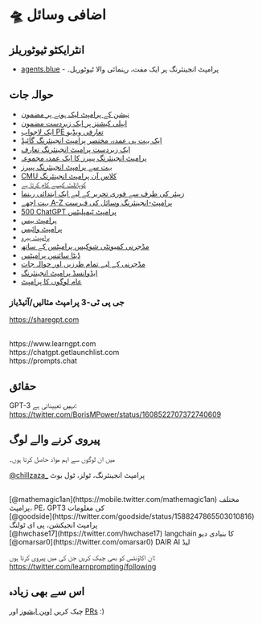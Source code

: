 
# 🛸 اضافی وسائل

## انٹرایکٹو ٹیوٹوریلز

- [agents.blue](https://www.agents.blue/) - پرامپٹ انجینئرنگ پر ایک مفت، رہنمائی والا ٹیوٹوریل۔

## حوالہ جات

- [نیشن کے پرامپٹ لیک ہونے پر مضمون](https://lspace.swyx.io/p/reverse-prompt-eng)
- [ایپلی کیشنز پر ایک زبردست مضمون](https://huyenchip.com/2023/04/11/llm-engineering.html)
  <br />
- [ایک لاجواب PE تعارفی ویڈیو](https://youtube.com/watch?v=dOxUroR57xs&feature=shares)
  <br />
- [ایک بہت ہی عمدہ، مختصر پرامپٹ انجینئرنگ گائیڈ](https://help.openai.com/en/articles/6654000-best-practices-for-prompt-engineering-with-openai-api)
  <br />
- [ایک زبردست پرامپٹ انجینئرنگ تعارف](https://humanloop.com/blog/prompt-engineering-101)
  <br />
- [پرامپٹ انجینئرنگ پیپرز کا ایک عمدہ مجموعہ](https://github.com/dair-ai/Prompt-Engineering-Guide)
  <br />
- [بہت سے پرامپٹ انجینئرنگ پیپرز](https://github.com/thunlp/PromptPapers)
  <br />
- [CMU کلاس آن پرامپٹ انجینئرنگ](https://youtu.be/5ef83Wljm-M)
  <br />
- [کوپائلٹ کیسے کام کرتا ہے](https://thakkarparth007.github.io/copilot-explorer/posts/copilot-internals.html)
  <br />
- [زپیئر کی طرف سے فوری تحریر کے لیے ایک ابتدائی رہنما](https://zapier.com/blog/gpt-3-prompt/)
  <br />
- [بہت اچھے A-Z پرامپٹ-انجینئرنگ وسائل کی فہرست](https://github.com/promptslab/Awesome-Prompt-Engineering)
  <br />
- [500 ChatGPT پرامپٹ ٹیمپلیٹس](https://www.notion.so/500-ChatGPT-Prompt-Templates-d9541e901b2b4e8f800e819bdc0256da)
  <br />
- [پرامپٹ بیس](https://promptbase.com/)
  <br />
- [پرامپٹ وائبس](https://www.promptvibes.com/)
  <br />
- [پرامپٹ ہیرو](https://prompthero.com/)
- [مڈجرنی کمیونٹی شوکیس پرامپٹس کے ساتھ](https://www.midjourney.com/showcase/recent/)
  <br />
- [ڈیٹا سائنس پرامپٹس](https://github.com/travistangvh/ChatGPT-Data-Science-Prompts.git)
- [مڈجرنی کے لیے تمام طرزیں اور حوالہ جات](https://github.com/willwulfken/MidJourney-Styles-and-Keywords-Reference)
  <br />
- [ایڈوانسڈ پرامپٹ انجینئرنگ](https://jamesbachini.com/advanced-midjourney-prompt-engineering/#midjourney-flags)
- [عام لوگوں کا پرامپٹ](https://www.ordinarypeopleprompts.com/)

### جی پی ٹی-3 پرامپٹ مثالیں/آئیڈیاز

https://sharegpt.com

<br />
https://www.learngpt.com
<br />
https://chatgpt.getlaunchlist.com
<br />
https://prompts.chat

## حقائق

GPT-3 _نہیں_ تعییناتی ہے: https://twitter.com/BorisMPower/status/1608522707372740609

## پیروی کرنے والے لوگ

میں ان لوگوں سے اہم مواد حاصل کرتا ہوں۔

[@chillzaza\_](https://mobile.twitter.com/chillzaza_) پرامپٹ انجینئرنگ، ٹولز، ٹول بوٹ

<br />
[@mathemagic1an](https://mobile.twitter.com/mathemagic1an) مختلف پرامپٹ، PE، GPT3
کی معلومات
<br />
[@goodside](https://twitter.com/goodside/status/1588247865503010816) پرامپٹ انجیکشن،
پی ای ٹولنگ
<br />
[@hwchase17](https://twitter.com/hwchase17) langchain کا بنیادی دیو
<br />
[@omarsar0](https://twitter.com/omarsar0) DAIR AI لیڈ

ان اکاؤنٹس کو بھی چیک کریں جن کی میں پیروی کرتا ہوں: https://twitter.com/learnprompting/following

## اس سے بھی زیادہ

چیک کریں [اوپن ایشوز](https://github.com/trigaten/Learn_Prompting/issues) اور [PRs](https://github.com/trigaten/Learn_Prompting/pulls) :)
